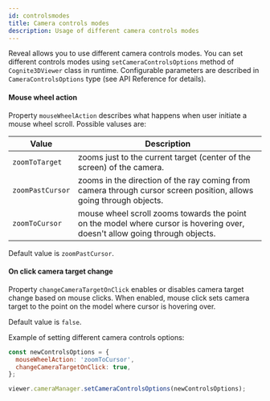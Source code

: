 ```yaml
---
id: controlsmodes
title: Camera controls modes
description: Usage of different camera controls modes
---
```



Reveal allows you to use different camera controls modes. You can set different controls modes using `setCameraControlsOptions` method of `Cognite3DViewer` class in runtime. Configurable parameters are described in `CameraControlsOptions` type (see API Reference for details). 

<DemoWrapper name="Cognite3DViewerDemo" />

#### Mouse wheel action
Property `mouseWheelAction` describes what happens when user initiate a mouse wheel scroll. Possible valuses are:

| Value | Description |
| ----- | ----------- |
| `zoomToTarget` | zooms just to the current target (center of the screen) of the camera. |
| `zoomPastCursor` |  zooms in the direction of the ray coming from camera through cursor screen position, allows going through objects. |
| `zoomToCursor` | mouse wheel scroll zooms towards the point on the model where cursor is hovering over, doesn't allow going through objects. |

Default value is `zoomPastCursor`.
   
#### On click camera target change  

Property `changeCameraTargetOnClick` enables or disables camera target change based on mouse clicks. When enabled, mouse click sets camera target to the point on the model where cursor is hovering over.

Default value is `false`.

Example of setting different camera controls options:

```jsx runnable-4x
const newControlsOptions = {
  mouseWheelAction: 'zoomToCursor',
  changeCameraTargetOnClick: true,
};

viewer.cameraManager.setCameraControlsOptions(newControlsOptions);
```

